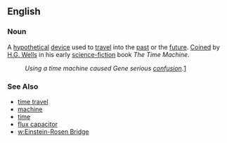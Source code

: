 ==English==

===Noun===

A [[hypothetical]] [[device]] used to [[travel]] into the [[past]] or the [[future]].  [[coined|Coined]] by [[w:H.G. Wells|H.G. Wells]] in his early [[science-fiction]] book ''The Time Machine''.

:''Using a time machine caused Gene serious [[confusion]].''[http://1001insomniacnights.com/forum/viewtopic.php?t=253]

===See Also===
*[[time travel]]
*[[machine]]
*[[time]]
*[[flux capacitor]]
*[[w:Einstein-Rosen Bridge]]